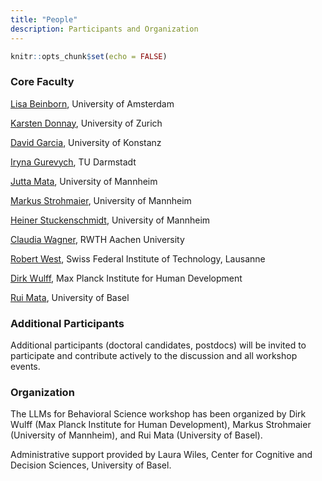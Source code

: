 ```yaml
---
title: "People"
description: Participants and Organization
---
```


```r
knitr::opts_chunk$set(echo = FALSE)
```

### Core Faculty

[Lisa Beinborn](https://beinborn.eu), University of Amsterdam

[Karsten Donnay](https://www.karstendonnay.net), University of Zurich

[David Garcia](https://dgarcia.eu), University of Konstanz

[Iryna Gurevych](https://www.informatik.tu-darmstadt.de/ukp/ukp_home/head_ukp/index.en.jsp), TU Darmstadt

[Jutta Mata](https://www.sowi.uni-mannheim.de/mata/), University of Mannheim

[Markus Strohmaier](http://markusstrohmaier.info), University of Mannheim

[Heiner Stuckenschmidt](https://www.uni-mannheim.de/dws/people/professors/prof-dr-heiner-stuckenschmidt/), University of Mannheim

[Claudia Wagner](http://claudiawagner.info), RWTH Aachen University

[Robert West](https://people.epfl.ch/robert.west), Swiss Federal Institute of Technology, Lausanne

[Dirk Wulff](https://beinborn.eu), Max Planck Institute for Human Development

[Rui Mata](https://psychologie.unibas.ch/de/fakultaet/abteilungen/cognitive-and-decision-sciences-305/), University of Basel

### Additional Participants

Additional participants (doctoral candidates, postdocs) will be invited to participate and contribute actively to the discussion and all workshop events. 

<!-- Potential additional participants as a function of core faculty recommendations: -->

<!-- [Hendrik Schuff](https://hendrikschuff.de), University of Stuttgart -->

<!-- [Marlene Lutz](https://www.bwl.uni-mannheim.de/en/information-systems/chairs/prof-dr-strohmaier/team/academic-staff/marlene-lutz/), University of Mannheim -->

<!-- [Max Pellert](https://mpellert.at/), University of Mannheim -->

<!-- [Zakir Hussain](https://psychologie.unibas.ch/de/personen/zakir-hussain/about-me/), University of Basel -->

<!-- [Samuel Aeschbach](https://samuelaeschbach.com), Max Planck Institute for Human Development -->

<!-- [Shahar Hechtlinger](https://www.mpib-berlin.mpg.de/person/102108), Max Planck Institute for Human Development -->

<!-- [Ezequiel López López](https://www.mpib-berlin.mpg.de/person/ezequiel-lopez-lopez/171978), Max Planck Institute for Human Development -->

<!-- [Christine Emmer](https://www.sowi.uni-mannheim.de/mata/team/akademische-mitarbeiterinnen-und-mitarbeiter/christine-emmer/), University of Mannheim -->

### Organization

The LLMs for Behavioral Science workshop has been organized by Dirk Wulff (Max Planck Institute for Human Development), Markus Strohmaier (University of Mannheim), and Rui Mata (University of Basel). 

Administrative support provided by Laura Wiles, Center for Cognitive and Decision Sciences, University of Basel. 